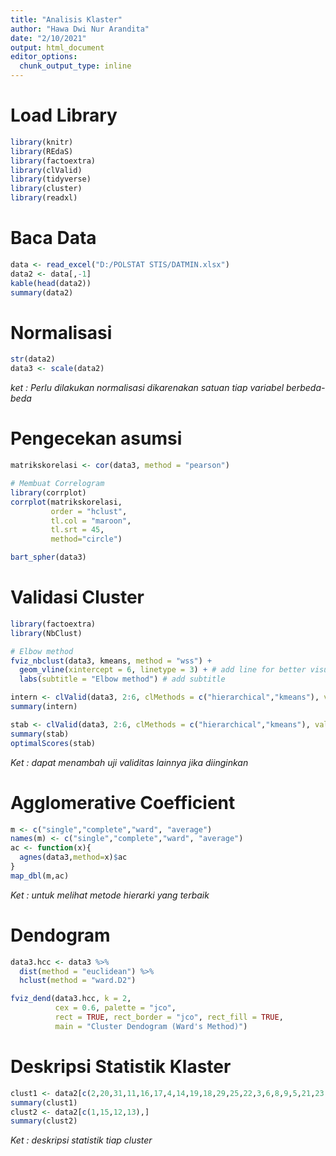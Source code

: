 ---
title: "Analisis Klaster"
author: "Hawa Dwi Nur Arandita"
date: "2/10/2021"
output: html_document
editor_options: 
  chunk_output_type: inline
---

# Load Library

```{r echo=TRUE, message=FALSE, warning=FALSE}
library(knitr)
library(REdaS)
library(factoextra) 
library(clValid)
library(tidyverse)
library(cluster)
library(readxl)
```

# Baca Data

```{r}
data <- read_excel("D:/POLSTAT STIS/DATMIN.xlsx")
data2 <- data[,-1]
kable(head(data2))
summary(data2)
```

# Normalisasi

```{r}
str(data2)
data3 <- scale(data2)
```
*ket : Perlu dilakukan normalisasi dikarenakan satuan tiap variabel berbeda-beda *

# Pengecekan asumsi

```{r}
matrikskorelasi <- cor(data3, method = "pearson")

# Membuat Correlogram 
library(corrplot)
corrplot(matrikskorelasi,
         order = "hclust",
         tl.col = "maroon",
         tl.srt = 45,
         method="circle")

bart_spher(data3)
```

# Validasi Cluster

```{r}
library(factoextra)
library(NbClust)

# Elbow method
fviz_nbclust(data3, kmeans, method = "wss") +
  geom_vline(xintercept = 6, linetype = 3) + # add line for better visualisation
  labs(subtitle = "Elbow method") # add subtitle
```

```{r}

intern <- clValid(data3, 2:6, clMethods = c("hierarchical","kmeans"), validation = "internal")
summary(intern)

stab <- clValid(data3, 2:6, clMethods = c("hierarchical","kmeans"), validation = "stability")
summary(stab)
optimalScores(stab)
```
*Ket : dapat menambah uji validitas lainnya jika diinginkan*

# Agglomerative Coefficient 

```{r}
m <- c("single","complete","ward", "average")
names(m) <- c("single","complete","ward", "average") 
ac <- function(x){
  agnes(data3,method=x)$ac
}
map_dbl(m,ac)
```

*Ket : untuk melihat metode hierarki yang terbaik*


# Dendogram 

```{r}
data3.hcc <- data3 %>%      
  dist(method = "euclidean") %>% 
  hclust(method = "ward.D2")

fviz_dend(data3.hcc, k = 2, 
          cex = 0.6, palette = "jco", 
          rect = TRUE, rect_border = "jco", rect_fill = TRUE,
          main = "Cluster Dendogram (Ward's Method)")
```

# Deskripsi Statistik Klaster

```{r}
clust1 <- data2[c(2,20,31,11,16,17,4,14,19,18,29,25,22,3,6,8,9,5,21,23,7,24,30,26,32,27,28,34,10,33 ),]
summary(clust1)
clust2 <- data2[c(1,15,12,13),]
summary(clust2)
```
*Ket : deskripsi statistik tiap cluster*
